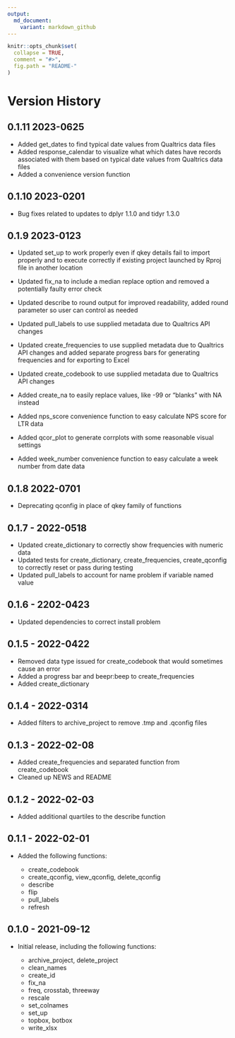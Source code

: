 ---
output:
  md_document:
    variant: markdown_github
---

<!-- README.md is generated from README.Rmd. Please edit that file -->

```{r, echo = FALSE}
knitr::opts_chunk$set(
  collapse = TRUE,
  comment = "#>",
  fig.path = "README-"
)
```

# Version History

## 0.1.11 2023-0625

* Added get_dates to find typical date values from Qualtrics data files
* Added response_calendar to visualize what which dates have records associated with them based on typical date values from Qualtrics data files
* Added a convenience version function

## 0.1.10 2023-0201

* Bug fixes related to updates to dplyr 1.1.0 and tidyr 1.3.0

## 0.1.9 2023-0123

* Updated set_up to work properly even if qkey details fail to import properly and to execute correctly if existing project launched by Rproj file in another location
* Updated fix_na to include a median replace option and removed a potentially faulty error check
* Updated describe to round output for improved readability, added round parameter so user can control as needed
* Updated pull_labels to use supplied metadata due to Qualtrics API changes
* Updated create_frequencies to use supplied metadata due to Qualtrics API changes and added separate progress bars for generating frequencies and for exporting to Excel
* Updated create_codebook to use supplied metadata due to Qualtrics API changes

* Added create_na to easily replace values, like -99 or "blanks" with NA instead
* Added nps_score convenience function to easy calculate NPS score for LTR data
* Added qcor_plot to generate corrplots with some reasonable visual settings
* Added week_number convenience function to easy calculate a week number from date data

## 0.1.8 2022-0701

* Deprecating qconfig in place of qkey family of functions

## 0.1.7 - 2022-0518

* Updated create_dictionary to correctly show frequencies with numeric data
* Updated tests for create_dictionary, create_frequencies, create_qconfig to correctly reset or pass during testing
* Updated pull_labels to account for name problem if variable named value

## 0.1.6 - 2202-0423

* Updated dependencies to correct install problem

## 0.1.5 - 2022-0422

* Removed data type issued for create_codebook that would sometimes cause an error
* Added a progress bar and beepr:beep to create_frequencies
* Added create_dictionary

## 0.1.4 - 2022-0314

* Added filters to archive_project to remove .tmp and .qconfig files

## 0.1.3 - 2022-02-08

* Added create_frequencies and separated function from create_codebook
* Cleaned up NEWS and README


## 0.1.2 - 2022-02-03

* Added additional quartiles to the describe function

## 0.1.1 - 2022-02-01

* Added the following functions:

  + create_codebook
  + create_qconfig, view_qconfig, delete_qconfig
  + describe
  + flip
  + pull_labels
  + refresh
  
## 0.1.0 - 2021-09-12

* Initial release, including the following functions:

  + archive_project, delete_project
  + clean_names
  + create_id
  + fix_na
  + freq, crosstab, threeway
  + rescale
  + set_colnames
  + set_up
  + topbox, botbox
  + write_xlsx


